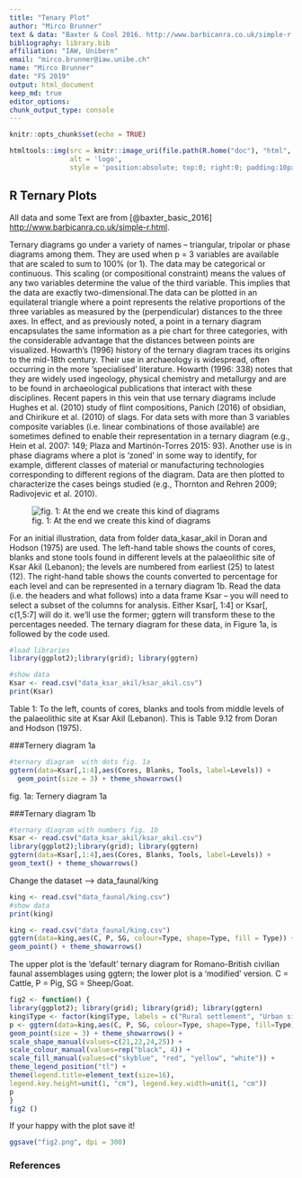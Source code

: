 ```yaml
---
title: "Tenary Plot"
author: "Mirco Brunner"
text & data: "Baxter & Cool 2016. http://www.barbicanra.co.uk/simple-r.html"
bibliography: library.bib
affiliation: "IAW, Unibern"
email: "mirco.brunner@iaw.unibe.ch"
name: "Mirco Brunner"
date: "FS 2019"
output: html_document
keep_md: true
editor_options: 
chunk_output_type: console
---
```


```r
knitr::opts_chunk$set(echo = TRUE)
```


```r
htmltools::img(src = knitr::image_uri(file.path(R.home("doc"), "html", "logo.jpg")), 
               alt = 'logo', 
               style = 'position:absolute; top:0; right:0; padding:10px;')
```

## R Ternary Plots

All data and some Text are from [@baxter_basic_2016] <http://www.barbicanra.co.uk/simple-r.html>.

Ternary diagrams go under a variety of names – triangular, tripolar or phase diagrams among them. They are used when p = 3 variables are available that are scaled to sum to 100% (or 1). The data may be categorical or continuous. This scaling (or compositional constraint) means the values of any two variables determine the value of the third variable. This implies that the data are exactly two-dimensional.The data can be plotted in an equilateral triangle where a point represents the relative proportions of the three variables as measured by the (perpendicular) distances to the three axes. In effect, and as previously noted, a point in a ternary diagram encapsulates the same information as a pie chart for three categories, with the considerable advantage that the distances between points are visualized. Howarth’s (1996) history of the ternary diagram traces its origins to the mid-18th century. Their use in archaeology is widespread, often occurring in the more ‘specialised’ literature. Howarth (1996: 338) notes that they are widely used ingeology, physical chemistry and metallurgy and are to be found in archaeological publications that interact with these disciplines. Recent papers in this vein that use ternary diagrams include Hughes et al. (2010) study of flint compositions, Panich (2016) of obsidian, and Chirikure et al. (2010) of slags. For data sets with more than 3 variables composite variables (i.e. linear combinations of those available) are sometimes defined to enable their representation in a ternary diagram (e.g., Hein et al. 2007: 149; Plaza and Martinón-Torres 2015: 93). Another use is in phase diagrams where a plot is ‘zoned’ in some way to identify, for example, different classes of material or manufacturing technologies corresponding to different regions of the diagram. Data are then plotted to characterize the cases beings studied (e.g., Thornton and Rehren 2009; Radivojevic et al. 2010).

![fig. 1: At the end we create this kind of diagrams](fig/ternarydiagram1.png "Title")

For an initial illustration, data from folder data_kasar_akil in Doran and Hodson (1975) are used. The left-hand table shows the counts of cores, blanks and stone tools found in different levels at the palaeolithic site of Ksar Akil (Lebanon); the levels are numbered from earliest (25) to latest (12). The right-hand table shows the counts converted to percentage for each level and can be represented in a ternary diagram 1b. Read the data (i.e. the headers and what follows) into a data frame Ksar – you will need to select a subset of the columns for analysis. Either Ksar[, 1:4] or Ksar[, c(1,5:7] will do it. we’ll use the former; ggtern will transform these to the percentages needed. The ternary diagram for these data, in Figure 1a, is followed by the code used.

```r
#load libraries
library(ggplot2);library(grid); library(ggtern)
```

```r
#show data
Ksar <- read.csv("data_ksar_akil/ksar_akil.csv")
print(Ksar)
```
Table 1: To the left, counts of cores, blanks and tools from middle levels of the palaeolithic site at Ksar Akil (Lebanon). This is Table 9.12 from Doran and Hodson (1975).



###Ternery diagram 1a

```r
#ternary diagram  with dots fig. 1a
ggtern(data=Ksar[,1:4],aes(Cores, Blanks, Tools, label=Levels)) +
  geom_point(size = 3) + theme_showarrows()
```
fig. 1a: Ternery diagram 1a


###Ternary diagram 1b

```r
#ternary diagram with numbers fig. 1b
Ksar <- read.csv("data_ksar_akil/ksar_akil.csv")
library(ggplot2);library(grid); library(ggtern)
ggtern(data=Ksar[,1:4],aes(Cores, Blanks, Tools, label=Levels)) +
geom_text() + theme_showarrows()
```

Change the dataset --> data_faunal/king

```r
king <- read.csv("data_faunal/king.csv")
#show data
print(king)
```


```r
king <- read.csv("data_faunal/king.csv")
ggtern(data=king,aes(C, P, SG, colour=Type, shape=Type, fill = Type)) +
geom_point() + theme_showarrows()
```

The upper plot is the ‘default’ ternary diagram for Romano-British civilian
faunal assemblages using ggtern; the lower plot is a ‘modified’ version. C = Cattle, P
= Pig, SG = Sheep/Goat.

```r
fig2 <- function() {
library(ggplot2); library(grid); library(grid); library(ggtern)
king$Type <- factor(king$Type, labels = c("Rural settlement", "Urban site", "Vicus", "Villa"))
p <- ggtern(data=king,aes(C, P, SG, colour=Type, shape=Type, fill=Type)) +
geom_point(size = 3) + theme_showarrows() +
scale_shape_manual(values=c(21,22,24,25)) +
scale_colour_manual(values=rep("black", 4)) +
scale_fill_manual(values=c("skyblue", "red", "yellow", "white")) +
theme_legend_position("tl") +
theme(legend.title=element_text(size=16),
legend.key.height=unit(1, "cm"), legend.key.width=unit(1, "cm"))
p
}
fig2 ()
```


If your happy with the plot save it!
```r
ggsave("fig2.png", dpi = 300)
```

### References